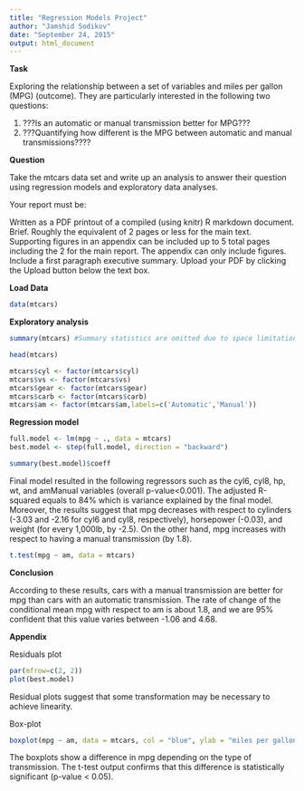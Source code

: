 ```yaml
---
title: "Regression Models Project"
author: "Jamshid Sodikov"
date: "September 24, 2015"
output: html_document
---
```


**Task**

Exploring the relationship between a set of variables and miles per gallon (MPG) (outcome). They are particularly interested in the following two questions:

1. ???Is an automatic or manual transmission better for MPG???
2. ???Quantifying how different is the MPG between automatic and manual transmissions????

**Question**

Take the mtcars data set and write up an analysis to answer their question using regression models and exploratory data analyses.

Your report must be:

Written as a PDF printout of a compiled (using knitr) R markdown document.
Brief. Roughly the equivalent of 2 pages or less for the main text. Supporting figures in an appendix can be included up to 5 total pages including the 2 for the main report. The appendix can only include figures.
Include a first paragraph executive summary.
Upload your PDF by clicking the Upload button below the text box.

**Load Data**
```r
data(mtcars)
```
**Exploratory analysis**
```r
summary(mtcars) #Summary statistics are omitted due to space limitation 
```

```r
head(mtcars)
```

```r
mtcars$cyl <- factor(mtcars$cyl)
mtcars$vs <- factor(mtcars$vs)
mtcars$gear <- factor(mtcars$gear)
mtcars$carb <- factor(mtcars$carb)
mtcars$am <- factor(mtcars$am,labels=c('Automatic','Manual'))
```

**Regression model**

```r
full.model <- lm(mpg ~ ., data = mtcars)
best.model <- step(full.model, direction = "backward")
```

```r
summary(best.model)$coeff
```

Final model resulted in the following regressors such as the cyl6, cyl8, hp, wt, and amManual variables (overall p-value<0.001). The adjusted R-squared equals to 84%  which is variance explained by the final model. Moreover, the results suggest that mpg decreases with respect to cylinders (-3.03 and -2.16 for cyl6 and cyl8, respectively), horsepower (-0.03), and weight (for every 1,000lb, by -2.5). On the other hand, mpg increases with respect to having a manual transmission (by 1.8). 

```r
t.test(mpg ~ am, data = mtcars)
```

**Conclusion**

 According to these results, cars with a manual transmission are better for mpg than cars with an automatic transmission. The rate of change of the conditional mean mpg with respect to am is about 1.8, and we are 95% confident that this value varies between -1.06 and 4.68. 


**Appendix**

Residuals plot 
```r
par(mfrow=c(2, 2))
plot(best.model)
```
Residual plots suggest that some transformation may be necessary to achieve linearity.

Box-plot
```r
boxplot(mpg ~ am, data = mtcars, col = "blue", ylab = "miles per gallon")
```

The boxplots show a difference in mpg depending on the type of transmission. The t-test output confirms that this difference is statistically significant (p-value < 0.05).




